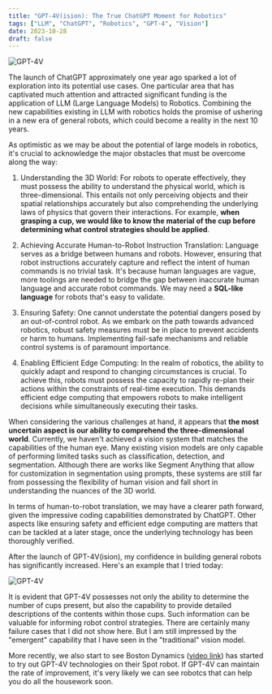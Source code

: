 ```yaml
---
title: "GPT-4V(ision): The True ChatGPT Moment for Robotics"
tags: ["LLM", "ChatGPT", "Robotics", "GPT-4", "Vision"]
date: 2023-10-28
draft: false
---
```


![GPT-4V](/static/images/blog/gpt/l2r_overview.png)

The launch of ChatGPT approximately one year ago sparked a lot of exploration into its potential use cases. One particular area that has captivated much attention and attracted significant funding is the application of LLM (Large Language Models) to Robotics. Combining the new capabilities existing in LLM with robotics holds the promise of ushering in a new era of general robots, which could become a reality in the next 10 years.

As optimistic as we may be about the potential of large models in robotics, it's crucial to acknowledge the major obstacles that must be overcome along the way:

1. Understanding the 3D World: For robots to operate effectively, they must possess the ability to understand the physical world, which is three-dimensional. This entails not only perceiving objects and their spatial relationships accurately but also comprehending the underlying laws of physics that govern their interactions. For example, **when grasping a cup, we would like to know the material of the cup before determining what control strategies should be applied**.

2. Achieving Accurate Human-to-Robot Instruction Translation: Language serves as a bridge between humans and robots. However, ensuring that robot instructions accurately capture and reflect the intent of human commands is no trivial task. It's because human languages are vague, more toolings are needed to bridge the gap between inaccurate human language and accurate robot commands. We may need a **SQL-like language** for robots that's easy to validate.

3. Ensuring Safety: One cannot understate the potential dangers posed by an out-of-control robot. As we embark on the path towards advanced robotics, robust safety measures must be in place to prevent accidents or harm to humans. Implementing fail-safe mechanisms and reliable control systems is of paramount importance.

4. Enabling Efficient Edge Computing: In the realm of robotics, the ability to quickly adapt and respond to changing circumstances is crucial. To achieve this, robots must possess the capacity to rapidly re-plan their actions within the constraints of real-time execution. This demands efficient edge computing that empowers robots to make intelligent decisions while simultaneously executing their tasks.

When considering the various challenges at hand, it appears that **the most uncertain aspect is our ability to comprehend the three-dimensional world**. Currently, we haven't achieved a vision system that matches the capabilities of the human eye. Many existing vision models are only capable of performing limited tasks such as classification, detection, and segmentation. Although there are works like Segment Anything that allow for customization in segmentation using prompts, these systems are still far from possessing the flexibility of human vision and fall short in understanding the nuances of the 3D world.

In terms of human-to-robot translation, we may have a clearer path forward, given the impressive coding capabilities demonstrated by ChatGPT. Other aspects like ensuring safety and efficient edge computing are matters that can be tackled at a later stage, once the underlying technology has been thoroughly verified.

After the launch of GPT-4V(ision), my confidence in building general robots has significantly increased. Here's an example that I tried today:

![GPT-4V](/static/images/blog/gpt/Cups-and-Their-Contents.png)

It is evident that GPT-4V possesses not only the ability to determine the number of cups present, but also the capability to provide detailed descriptions of the contents within those cups. Such information can be valuable for informing robot control strategies. There are certainly many failure cases that I did not show here. But I am still impressed by the "emergent" capability that I have seen in the "traditional" vision model. 

More recently, we also start to see Boston Dynamics ([video link](https://www.youtube.com/watch?v=djzOBZUFzTw)) has started to try out GPT-4V technologies on their Spot robot. If GPT-4V can maintain the rate of improvement, it's very likely we can see robotcs that can help you do all the housework soon.
